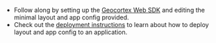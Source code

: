 -   Follow along by setting up the [Geocortex Web SDK](../sdk-overview.mdx) and editing the minimal layout and app config provided.
-   Check out the [deployment instructions](../sdk-deployment.mdx#upload-app-config-and-layout-to-an-app-optional) to learn about how to deploy layout and app config to an application.
